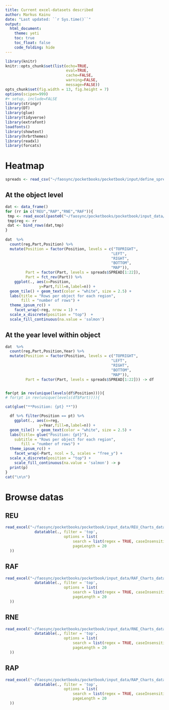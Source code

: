 ```yaml
---
title: Current excel-datasets described
author: Markus Kainu
date: "Last updated: ``r Sys.time()``"
output: 
  html_document:
    theme: yeti 
    toc: true
    toc_float: false
    code_folding: hide
---
```


```r
library(knitr)
knitr::opts_chunk$set(list(echo=TRUE,
                           eval=TRUE,
                           cache=FALSE,
                           warning=FALSE,
                           message=FALSE))
opts_chunk$set(fig.width = 13, fig.height = 7)
options(scipen=999)
#+ setup, include=FALSE
library(stringr)
library(DT)
library(glue)
library(tidyverse)
library(extrafont)
loadfonts()
library(showtext)
library(hrbrthemes)
library(readxl)
library(forcats)
```

# Heatmap


```r
spreads <- read_csv("~/faosync/pocketbooks/pocketbook/input/define_spreads.csv")
```

## At the object level

```r
dat <- data_frame()
for (rr in c("REU","RAP","RNE","RAF")){
 tmp <- read_excel(paste0("~/faosync/pocketbooks/pocketbook/input_data/",rr,"_Charts_data_final.xlsx"))
 tmp$reg <- rr
 dat <- bind_rows(dat,tmp)
}  
  
dat  %>% 
  count(reg,Part,Position) %>% 
  mutate(Position = factor(Position, levels = c("TOPRIGHT",
                                               "LEFT",
                                               "RIGHT",
                                               "BOTTOM",
                                               "MAP")),
         Part = factor(Part, levels = spreads$SPREAD[1:22]),
         Part = fct_rev(Part)) %>% 
    ggplot(., aes(x=Position, 
               y=Part,fill=n,label=n)) + 
  geom_tile() + geom_text(color = "white", size = 2.5) +
  labs(title = "Rows per object for each region",
       fill = "number of rows") +
  theme_ipsum_rc() + 
    facet_wrap(~reg, nrow = 1) +
  scale_x_discrete(position = "top")  +
  scale_fill_continuous(na.value = 'salmon')

```


## At the year level within object

```r
dat  %>% 
  count(reg,Part,Position,Year) %>% 
  mutate(Position = factor(Position, levels = c("TOPRIGHT",
                                               "LEFT",
                                               "RIGHT",
                                               "BOTTOM",
                                               "MAP")),
         Part = factor(Part, levels = spreads$SPREAD[1:22])) -> df 


for(pt in rev(unique(levels(df$Position)))){
# for(pt in rev(unique(levels(df$Part)))){

cat(glue("**Position: {pt} **"))

  df %>% filter(Position == pt) %>% 
    ggplot(., aes(x=reg, 
               y=Year,fill=n,label=n)) + 
  geom_tile() + geom_text(color = "white", size = 2.5) +
  labs(title= glue("Position: {pt}"),
    subtitle = "Rows per object for each region",
       fill = "number of rows") +
  theme_ipsum_rc() + 
    facet_wrap(~Part, ncol = 5, scales = "free_y") +
  scale_x_discrete(position = "top") +
    scale_fill_continuous(na.value = 'salmon') -> p
  print(p)
}
cat("\n\n")
```



# Browse datas {.tabset}

## REU

```r
read_excel("~/faosync/pocketbooks/pocketbook/input_data/REU_Charts_data_final.xlsx") %>% 
             datatable(., filter = 'top', 
                          options = list(
                              search = list(regex = TRUE, caseInsensitive = FALSE),
                              pageLength = 20
  ))
```

## RAF

```r
read_excel("~/faosync/pocketbooks/pocketbook/input_data/RAF_Charts_data_final.xlsx") %>% 
             datatable(., filter = 'top', 
                          options = list(
                              search = list(regex = TRUE, caseInsensitive = FALSE),
                              pageLength = 20
  ))
```

## RNE

```r
read_excel("~/faosync/pocketbooks/pocketbook/input_data/RNE_Charts_data_final.xlsx") %>% 
             datatable(., filter = 'top', 
                          options = list(
                              search = list(regex = TRUE, caseInsensitive = FALSE),
                              pageLength = 20
  ))
```

## RAP

```r
read_excel("~/faosync/pocketbooks/pocketbook/input_data/RAP_Charts_data_final.xlsx") %>% 
             datatable(., filter = 'top', 
                          options = list(
                              search = list(regex = TRUE, caseInsensitive = FALSE),
                              pageLength = 20
  ))
```


